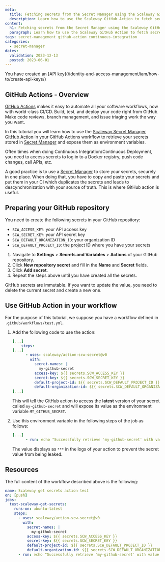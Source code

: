 ```yaml
---
meta:
  title: Fetching secrets from the Secret Manager using the Scaleway Github Action
  description: Learn how to use the Scaleway GitHub Action to fetch secrets and expose them as environment variables in your workflow
content:
  h1: Fetching secrets from the Secret Manager using the Scaleway GitHub Action
  paragraph: Learn how to use the Scaleway GitHub Action to fetch secrets and expose them as environment variables in your workflow
tags: secret-management github-action continuous-integration
categories:
  - secret-manager
dates:
  validation: 2023-12-13
  posted: 2023-06-01
---
```


<Macro id="requirements" >

<Message type="requirement">
 You have created an [API key](/identity-and-access-management/iam/how-to/create-api-keys/)
</Message>

## GitHub Actions - Overview

[GitHub Actions](https://github.com/features/actions) makes it easy to automate all your software workflows, now with world-class CI/CD. Build, test, and deploy your code right from GitHub. Make code reviews, branch management, and issue triaging work the way you want.

In this tutorial you will learn how to use the [Scaleway Secret Manager GitHub Action](https://github.com/scaleway/action-scw-secret) in your GitHub Actions workflow to retrieve your secrets stored in [Secret Manager](/identity-and-access-management/secret-manager/quickstart/) and expose them as environment variables.

Often times when doing Continuous Integration/Continuous Deployment, you need to access secrets to log in to a Docker registry, push code changes, call APIs, etc.

A good practice is to use a [Secret Manager](/identity-and-access-management/secret-manager/quickstart/) to store your secrets, securely in one place. When doing that, you have to copy and paste your secrets and put them in your CI which duplicates the secrets and leads to descynchronization with your source of truth. This is where GitHub action is useful.

## Preparing your GitHub repository

You need to create the following secrets in your GitHub repository:

- `SCW_ACCESS_KEY`: your API access key
- `SCW_SECRET_KEY`: your API secret key
- `SCW_DEFAULT_ORGANIZATION_ID`: your organization ID
- `SCW_DEFAULT_PROJECT_ID`: the project ID where you have your secrets

1. Navigate to **Settings** > **Secrets and Variables** > **Actions** of your GitHub repository.
2. Click **New repository secret** and fill in the **Name** and **Secret** fields.
3. Click **Add secret**.
4. Repeat the steps above until you have created all the secrets.

<Message type="note">
 GitHub secrets are immutable. If you want to update the value, you need to delete the current secret and create a new one.
</Message>

<Lightbox src="repository-secrets.webp" alt="repository secrets" />

## Use GitHub Action in your workflow

For the purpose of this tutorial, we suppose you have a workflow defined in `.github/workflows/test.yml`.

1. Add the following code to use the action:

    ```yaml
    [...]
        steps:
    [...]
          - uses: scaleway/action-scw-secret@v0
            with:
              secret-names: |
                my-github-secret
              access-key: ${{ secrets.SCW_ACCESS_KEY }}
              secret-key: ${{ secrets.SCW_SECRET_KEY }}
              default-project-id: ${{ secrets.SCW_DEFAULT_PROJECT_ID }}
              default-organization-id: ${{ secrets.SCW_DEFAULT_ORGANIZATION_ID }}
    [...]
    ```

    This will tell the GitHub action to access the **latest** version of your secret called `my-github-secret` and will expose its value as the environment variable `MY_GITHUB_SECRET`.

2. Use this environment variable in the following steps of the job as follows:

    ```yaml
    [...]
          - run: echo "Successfully retrieve 'my-github-secret' with value $MY_GITHUB_SECRET"
    ```

    The value displays as `***` in the logs of your action to prevent the secret value from being leaked.

## Resources

The full content of the workflow described above is the following:

```yaml
name: Scaleway get secrets action test
on: [push]
jobs:
  test-scaleway-get-secrets:
    runs-on: ubuntu-latest
    steps:
      - uses: scaleway/action-scw-secret@v0
        with:
          secret-names: |
            my-github-secret
          access-key: ${{ secrets.SCW_ACCESS_KEY }}
          secret-key: ${{ secrets.SCW_SECRET_KEY }}
          default-project-id: ${{ secrets.SCW_DEFAULT_PROJECT_ID }}
          default-organization-id: ${{ secrets.SCW_DEFAULT_ORGANIZATION_ID }}
      - run: echo "Successfully retrieve 'my-github-secret' with value $MY_GITHUB_SECRET"
```
